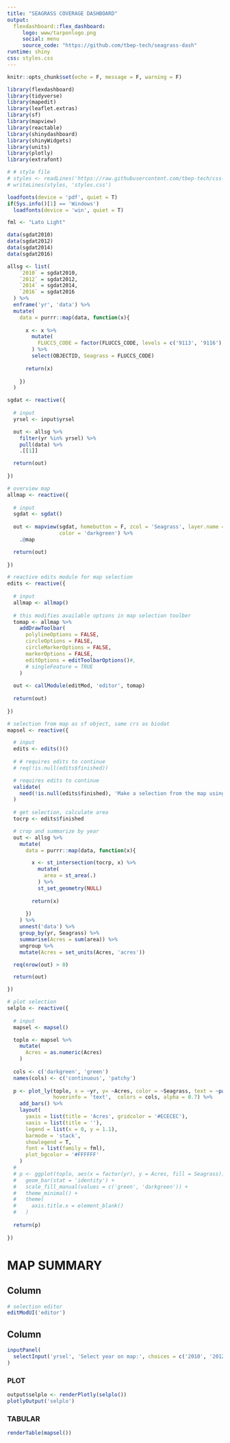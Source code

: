 ```yaml
---
title: "SEAGRASS COVERAGE DASHBOARD"
output: 
  flexdashboard::flex_dashboard:
     logo: www/tarponlogo.png
     social: menu
     source_code: "https://github.com/tbep-tech/seagrass-dash"
runtime: shiny
css: styles.css
---
```


```r
knitr::opts_chunk$set(echo = F, message = F, warning = F)

library(flexdashboard)
library(tidyverse)
library(mapedit)
library(leaflet.extras)
library(sf)
library(mapview)
library(reactable)
library(shinydashboard)
library(shinyWidgets)
library(units)
library(plotly)
library(extrafont)

# # style file
# styles <- readLines('https://raw.githubusercontent.com/tbep-tech/css-styling/master/styles.css')
# writeLines(styles, 'styles.css')

loadfonts(device = 'pdf', quiet = T)
if(Sys.info()[1] == 'Windows')
  loadfonts(device = 'win', quiet = T)

fml <- "Lato Light"

data(sgdat2010)
data(sgdat2012)
data(sgdat2014)
data(sgdat2016)

allsg <- list(
    `2010` = sgdat2010, 
    `2012` = sgdat2012, 
    `2014` = sgdat2014, 
    `2016` = sgdat2016
  ) %>% 
  enframe('yr', 'data') %>% 
  mutate(
    data = purrr::map(data, function(x){
      
      x <- x %>% 
        mutate(
          FLUCCS_CODE = factor(FLUCCS_CODE, levels = c('9113', '9116'), labels = c('patchy', 'continuous'))
        ) %>% 
        select(OBJECTID, Seagrass = FLUCCS_CODE)
  
      return(x) 
      
    })
  )
```

```r
sgdat <- reactive({
  
  # input
  yrsel <- input$yrsel

  out <- allsg %>% 
    filter(yr %in% yrsel) %>% 
    pull(data) %>% 
    .[[1]]

  return(out)
  
})

# overview map
allmap <- reactive({
  
  # input
  sgdat <- sgdat()
  
  out <- mapview(sgdat, homebutton = F, zcol = 'Seagrass', layer.name = 'Seagrass', col.regions = c('green', 'darkgreen'), 
                 color = 'darkgreen') %>% 
    .@map

  return(out)
  
})

# reactive edits module for map selection
edits <- reactive({
  
  # input
  allmap <- allmap()
  
  # this modifies available options in map selection toolber
  tomap <- allmap %>% 
    addDrawToolbar(
      polylineOptions = FALSE,
      circleOptions = FALSE,
      circleMarkerOptions = FALSE,
      markerOptions = FALSE,
      editOptions = editToolbarOptions()#,
      # singleFeature = TRUE
    )
  
  out <- callModule(editMod, 'editor', tomap)
  
  return(out)
  
})

# selection from map as sf object, same crs as biodat
mapsel <- reactive({

  # input
  edits <- edits()()
  
  # # requires edits to continue
  # req(!is.null(edits$finished))

  # requires edits to continue  
  validate(
    need(!is.null(edits$finished), 'Make a selection from the map using the draw features')
  )
  
  # get selection, calculate area
  tocrp <- edits$finished 

  # crop and summarize by year
  out <- allsg %>% 
    mutate(
      data = purrr::map(data, function(x){

        x <- st_intersection(tocrp, x) %>% 
          mutate(
            area = st_area(.)
          ) %>% 
          st_set_geometry(NULL) 
        
        return(x) 
        
      })
    ) %>% 
    unnest('data') %>% 
    group_by(yr, Seagrass) %>% 
    summarise(Acres = sum(area)) %>% 
    ungroup %>% 
    mutate(Acres = set_units(Acres, 'acres'))

  req(nrow(out) > 0)

  return(out)

})

# plot selection
selplo <- reactive({
  
  # input
  mapsel <- mapsel()

  toplo <- mapsel %>% 
    mutate(
      Acres = as.numeric(Acres)
    )
  
  cols <- c('darkgreen', 'green')
  names(cols) <- c('continuous', 'patchy')
  
  p <- plot_ly(toplo, x = ~yr, y= ~Acres, color = ~Seagrass, text = ~paste0(yr, ', ', Seagrass, ', ', round(Acres, 0), ' acres'), 
               hoverinfo = 'text',  colors = cols, alpha = 0.7) %>% 
    add_bars() %>% 
    layout(
      yaxis = list(title = 'Acres', gridcolor = '#ECECEC'),
      xaxis = list(title = ''),
      legend = list(x = 0, y = 1.1),
      barmode = 'stack',
      showlegend = T, 
      font = list(family = fml), 
      plot_bgcolor = '#FFFFFF'
    )
  # 
  # p <- ggplot(toplo, aes(x = factor(yr), y = Acres, fill = Seagrass)) + 
  #   geom_bar(stat = 'identity') + 
  #   scale_fill_manual(values = c('green', 'darkgreen')) +
  #   theme_minimal() + 
  #   theme(
  #     axis.title.x = element_blank()
  #   )
  
  return(p)
  
})

```

MAP SUMMARY
===========================================================

Column {data-width=250}
-----------------------------------------------------------------------

```r
# selection editor
editModUI('editor')
```

Column {.tabset .tabset-fade}
-----------------------------------------------------------------------

```r
inputPanel(
  selectInput('yrsel', 'Select year on map:', choices = c('2010', '2012', '2014', '2016'))
)
```

### PLOT

```r
output$selplo <- renderPlotly(selplo())
plotlyOutput('selplo')
```

### TABULAR

```r
renderTable(mapsel())
```

